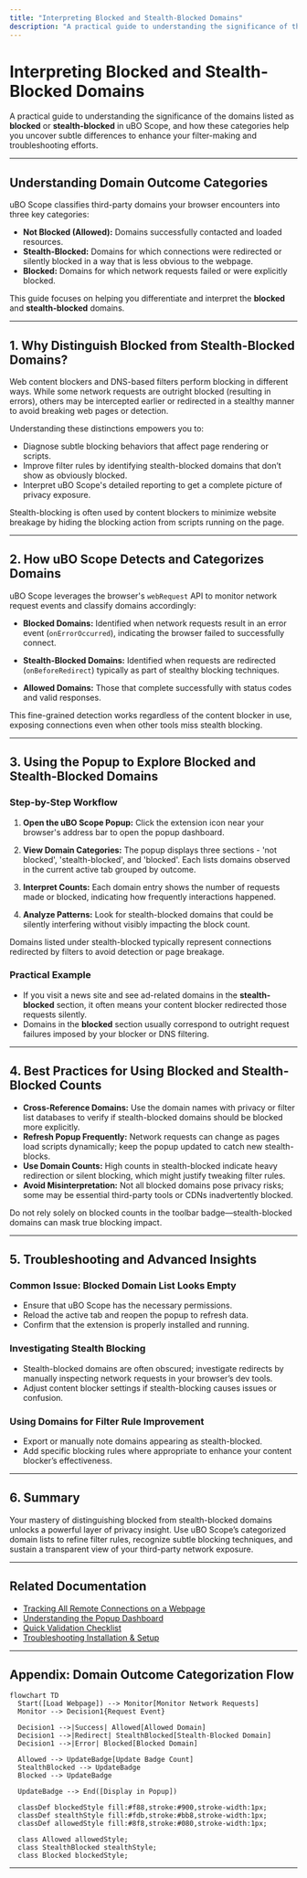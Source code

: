```yaml
---
title: "Interpreting Blocked and Stealth-Blocked Domains"
description: "A practical guide to understanding the significance of the domains listed as 'blocked' or 'stealth-blocked' and how uBO Scope helps reveal subtle differences that inform better filter-making and troubleshooting."
---
```


# Interpreting Blocked and Stealth-Blocked Domains

A practical guide to understanding the significance of the domains listed as **blocked** or **stealth-blocked** in uBO Scope, and how these categories help you uncover subtle differences to enhance your filter-making and troubleshooting efforts.

---

## Understanding Domain Outcome Categories

uBO Scope classifies third-party domains your browser encounters into three key categories:

- **Not Blocked (Allowed):** Domains successfully contacted and loaded resources.
- **Stealth-Blocked:** Domains for which connections were redirected or silently blocked in a way that is less obvious to the webpage.
- **Blocked:** Domains for which network requests failed or were explicitly blocked.

This guide focuses on helping you differentiate and interpret the **blocked** and **stealth-blocked** domains.

---

## 1. Why Distinguish Blocked from Stealth-Blocked Domains?

Web content blockers and DNS-based filters perform blocking in different ways. While some network requests are outright blocked (resulting in errors), others may be intercepted earlier or redirected in a stealthy manner to avoid breaking web pages or detection.

Understanding these distinctions empowers you to:

- Diagnose subtle blocking behaviors that affect page rendering or scripts.
- Improve filter rules by identifying stealth-blocked domains that don’t show as obviously blocked.
- Interpret uBO Scope's detailed reporting to get a complete picture of privacy exposure.

<Tip>
Stealth-blocking is often used by content blockers to minimize website breakage by hiding the blocking action from scripts running on the page.
</Tip>

---

## 2. How uBO Scope Detects and Categorizes Domains

uBO Scope leverages the browser's `webRequest` API to monitor network request events and classify domains accordingly:

- **Blocked Domains:** Identified when network requests result in an error event (`onErrorOccurred`), indicating the browser failed to successfully connect.

- **Stealth-Blocked Domains:** Identified when requests are redirected (`onBeforeRedirect`) typically as part of stealthy blocking techniques.

- **Allowed Domains:** Those that complete successfully with status codes and valid responses.

This fine-grained detection works regardless of the content blocker in use, exposing connections even when other tools miss stealth blocking.

---

## 3. Using the Popup to Explore Blocked and Stealth-Blocked Domains

### Step-by-Step Workflow

1. **Open the uBO Scope Popup:** Click the extension icon near your browser's address bar to open the popup dashboard.

2. **View Domain Categories:** The popup displays three sections - 'not blocked', 'stealth-blocked', and 'blocked'. Each lists domains observed in the current active tab grouped by outcome.

3. **Interpret Counts:** Each domain entry shows the number of requests made or blocked, indicating how frequently interactions happened.

4. **Analyze Patterns:** Look for stealth-blocked domains that could be silently interfering without visibly impacting the block count.

<Tip>
Domains listed under stealth-blocked typically represent connections redirected by filters to avoid detection or page breakage.
</Tip>

### Practical Example

- If you visit a news site and see ad-related domains in the **stealth-blocked** section, it often means your content blocker redirected those requests silently.
- Domains in the **blocked** section usually correspond to outright request failures imposed by your blocker or DNS filtering.


---

## 4. Best Practices for Using Blocked and Stealth-Blocked Counts

- **Cross-Reference Domains:** Use the domain names with privacy or filter list databases to verify if stealth-blocked domains should be blocked more explicitly.
- **Refresh Popup Frequently:** Network requests can change as pages load scripts dynamically; keep the popup updated to catch new stealth-blocks.
- **Use Domain Counts:** High counts in stealth-blocked indicate heavy redirection or silent blocking, which might justify tweaking filter rules.
- **Avoid Misinterpretation:** Not all blocked domains pose privacy risks; some may be essential third-party tools or CDNs inadvertently blocked.

<Warning>
Do not rely solely on blocked counts in the toolbar badge—stealth-blocked domains can mask true blocking impact.
</Warning>

---

## 5. Troubleshooting and Advanced Insights

### Common Issue: Blocked Domain List Looks Empty

- Ensure that uBO Scope has the necessary permissions.
- Reload the active tab and reopen the popup to refresh data.
- Confirm that the extension is properly installed and running.

### Investigating Stealth Blocking

- Stealth-blocked domains are often obscured; investigate redirects by manually inspecting network requests in your browser’s dev tools.
- Adjust content blocker settings if stealth-blocking causes issues or confusion.

### Using Domains for Filter Rule Improvement

- Export or manually note domains appearing as stealth-blocked.
- Add specific blocking rules where appropriate to enhance your content blocker’s effectiveness.

---

## 6. Summary

Your mastery of distinguishing blocked from stealth-blocked domains unlocks a powerful layer of privacy insight. Use uBO Scope’s categorized domain lists to refine filter rules, recognize subtle blocking techniques, and sustain a transparent view of your third-party network exposure.

---

## Related Documentation

- [Tracking All Remote Connections on a Webpage](guides/core-workflows/tracking-remote-connections)
- [Understanding the Popup Dashboard](guides/getting-started/first-look-popup)
- [Quick Validation Checklist](getting-started/first-use-and-validation/quick-validation)
- [Troubleshooting Installation & Setup](getting-started/first-use-and-validation/troubleshooting-installation)

---

## Appendix: Domain Outcome Categorization Flow

```mermaid
flowchart TD
  Start([Load Webpage]) --> Monitor[Monitor Network Requests]
  Monitor --> Decision1{Request Event}

  Decision1 -->|Success| Allowed[Allowed Domain]
  Decision1 -->|Redirect| StealthBlocked[Stealth-Blocked Domain]
  Decision1 -->|Error| Blocked[Blocked Domain]

  Allowed --> UpdateBadge[Update Badge Count]
  StealthBlocked --> UpdateBadge
  Blocked --> UpdateBadge

  UpdateBadge --> End([Display in Popup])

  classDef blockedStyle fill:#f88,stroke:#900,stroke-width:1px;
  classDef stealthStyle fill:#fdb,stroke:#bb8,stroke-width:1px;
  classDef allowedStyle fill:#8f8,stroke:#080,stroke-width:1px;

  class Allowed allowedStyle;
  class StealthBlocked stealthStyle;
  class Blocked blockedStyle;
```

---